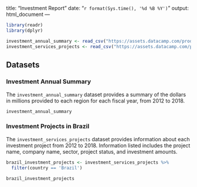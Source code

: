 <!-- Analyzing data -->

<!-- Filtering for a particular country -->
---
title: "Investment Report"
date: "`r format(Sys.time(), '%d %B %Y')`"
output: html_document
---
<!-- Include the packages within the first chunk of code -->
```r
library(readr)
library(dplyr) 

investment_annual_summary <- read_csv("https://assets.datacamp.com/production/repositories/5756/datasets/d0251f26117bbcf0ea96ac276555b9003f4f7372/investment_annual_summary.csv")
investment_services_projects <- read_csv("https://assets.datacamp.com/production/repositories/5756/datasets/bcb2e39ecbe521f4b414a21e35f7b8b5c50aec64/investment_services_projects.csv")
```


## Datasets 

### Investment Annual Summary

The `investment_annual_summary` dataset provides a summary of the dollars in millions provided to each region for each fiscal year, from 2012 to 2018.
```r
investment_annual_summary
```

### Investment Projects in Brazil

The `investment_services_projects` dataset provides information about each investment project from 2012 to 2018. Information listed includes the project name, company name, sector, project status, and investment amounts.
<!-- The label after r in the {} provides a label for this code chunk output -->
```r
brazil_investment_projects <- investment_services_projects %>%
  filter(country == 'Brazil')

brazil_investment_projects
```


